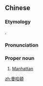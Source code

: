 {{also|曼哈顿}}
==Chinese==
{{zh-forms|s=曼哈顿|gloss=-}}
{{wikipedia|lang=zh}}

===Etymology===
{{translit|zh|en|Manhattan}}.

===Pronunciation===
{{zh-pron
|m=Mànhādùn
|c=maan6 haa1 deon6
|cat=pn
}}

===Proper noun===
{{zh-proper noun}}

# [[Manhattan]]

[[zh:曼哈頓]]